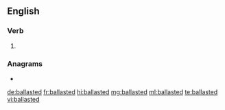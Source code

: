 ==English==

===Verb===
{{head|en|verb form}}

# {{en-past of|ballast}}

===Anagrams===
* {{l|en|deballast}}

[[de:ballasted]]
[[fr:ballasted]]
[[hi:ballasted]]
[[mg:ballasted]]
[[ml:ballasted]]
[[te:ballasted]]
[[vi:ballasted]]